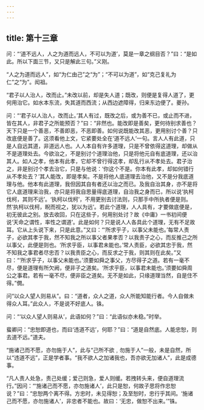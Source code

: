 ```yaml
---
---
---
```

title: 第十三章
---







问：“‘道不远人，人之为道而远人，不可以为道’，莫是一章之纲目否？”曰：“是如此。所以下面三节，又只是解此三句。”义刚。

“人之为道而远人”，如“为仁由己”之“为”；“不可以为道”，如“克己复礼为仁”之“为”。闳祖。

“君子以人治人，改而止。”未改以前，却是失人道；既改，则便是复得人道了，更何用治它。如水本东流，失其道而西流；从西边遮障得，归来东边便了。夔孙。

问：“‘君子以人治人，改而止。’其人有过，既改之后，或为善不已，或止而不进，皆在其人，非君子之所能预否？”曰：“非然也。能改即是善矣，更何待别求善也？天下只是一个善恶，不善即恶，不恶即善。如何说既能改其恶，更用别讨个善？只改底便是善了。这须看他上文，它紧要处全在‘道不远人’一句。言人人有此道，只是人自远其道，非道远人也。人人本自有许多道理，只是不曾依得这道理，却做从不是道理处去。今欲治之，不是别讨个道理治他，只是将他元自有底道理，还以治其人。如人之孝，他本有此孝，它却不曾行得这孝，却乱行从不孝处去。君子治之，非是别讨个孝去治它，只是与他说：‘你这个不是。你本有此孝，却如何错行从不孝处去？’其人能改，即是孝矣。不是将他人底道理去治他，又不是分我底道理与他。他本有此道理，我但因其自有者还以治之而已。及我自治其身，亦不是将它人底道理来治我，亦只是将我自思量得底道理，自治我之身而已，所以说‘执柯伐柯，其则不远’。‘执柯以伐柯’，不用更别去讨法则，只那手中所执者便是则。然‘执柯以伐柯，睨而视之，犹以为远’。若此个道理，人人具有，才要做底便是，初无彼此之别。放去收回，只在这些子，何用别处讨？故《中庸》一书初间便说‘天命之谓性，率性之谓道’。此是如何？只是说人人各具此个道理，无有不足故耳。它从上头说下来，只是此意。”又曰：“‘所求乎子，以事父未能也。’每常人责子，必欲其孝于我，然不知我之所以事父者果孝否？以我责子之心，而反推己之所以事父，此便是则也。‘所求乎臣，以事君未能也。’常人责臣，必欲其忠于我，然不知我之事君者尽忠否？以我责臣之心，而反求之于我，则其则在此矣。”又曰：“‘所求乎子，以事父未能也。’须要如舜之事父，方尽得子之道。若有一毫不尽，便是道理有所欠阙，便非子之道矣。‘所求乎臣，以事君未能也。’须要如舜周公之事君。若有一毫不尽，便非臣之道矣。无不是如此，只缘道理当然，自是住不得。”僩。

问“以众人望人则易从”。曰：“道者，众人之道，众人所能知能行者。今人自做未得众人耳。”此众人，不是说不好底人。铢。

问：“‘以众人望人则易从’，此语如何？”曰：“此语似亦未稳。”时举。

蜚卿问：“忠恕即道也，而曰‘违道不远’，何耶？”曰：“道是自然底。人能忠恕，则去道不远。”道夫。

“施诸己而不愿，亦勿施于人”，此与“己所不欲﹐勿施于人”一般，未是自然，所以“违道不远”，正是学者事。“我不欲人之加诸我也，吾亦欲无加诸人”，此是成德事。

“凡人责人处急，责己处缓；爱己则急，爱人则缓。若拽转头来，便自道理流行。”因问：“‘施诸己而不愿，亦勿施诸人’，此只是恕，何故子思将作忠恕说？”曰：“忠恕两个离不得。方忠时，未见得恕；及至恕时，忠行乎其间。‘施诸己而不愿，亦勿施诸人’，非忠者不能也。故曰：‘无忠，做恕不出来。’”铢。